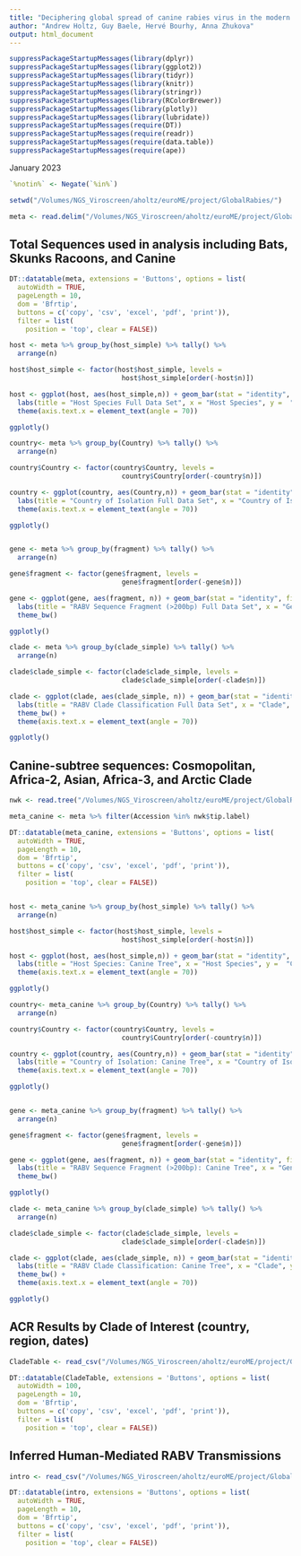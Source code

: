 ```yaml
---
title: "Deciphering global spread of canine rabies virus in the modern era using concatenated gene sequences"
author: "Andrew Holtz, Guy Baele, Hervé Bourhy, Anna Zhukova"
output: html_document
---
```


```r
suppressPackageStartupMessages(library(dplyr))
suppressPackageStartupMessages(library(ggplot2))
suppressPackageStartupMessages(library(tidyr))
suppressPackageStartupMessages(library(knitr))
suppressPackageStartupMessages(library(stringr))
suppressPackageStartupMessages(library(RColorBrewer))
suppressPackageStartupMessages(library(plotly))
suppressPackageStartupMessages(library(lubridate))
suppressPackageStartupMessages(require(DT))
suppressPackageStartupMessages(require(readr))
suppressPackageStartupMessages(require(data.table))
suppressPackageStartupMessages(require(ape))
```

January 2023



```r

`%notin%` <- Negate(`%in%`)

setwd("/Volumes/NGS_Viroscreen/aholtz/euroME/project/GlobalRabies/")

meta <- read.delim("/Volumes/NGS_Viroscreen/aholtz/euroME/project/GlobalRabies/data/meta_full_exclusion_clade_simple.tab")
```
## Total Sequences used in analysis including Bats, Skunks Racoons, and Canine

```r
DT::datatable(meta, extensions = 'Buttons', options = list(
  autoWidth = TRUE, 
  pageLength = 10,
  dom = 'Bfrtip',
  buttons = c('copy', 'csv', 'excel', 'pdf', 'print')),
  filter = list(
    position = 'top', clear = FALSE))

host <- meta %>% group_by(host_simple) %>% tally() %>% 
  arrange(n)

host$host_simple <- factor(host$host_simple, levels = 
                            host$host_simple[order(-host$n)])

host <- ggplot(host, aes(host_simple,n)) + geom_bar(stat = "identity", fill = "#00879f") +
  labs(title = "Host Species Full Data Set", x = "Host Species", y =  "Count") + theme_bw() +
  theme(axis.text.x = element_text(angle = 70)) 

ggplotly()

country<- meta %>% group_by(Country) %>% tally() %>% 
  arrange(n) 

country$Country <- factor(country$Country, levels = 
                            country$Country[order(-country$n)])

country <- ggplot(country, aes(Country,n)) + geom_bar(stat = "identity", fill = "#2DA37F") +
  labs(title = "Country of Isolation Full Data Set", x = "Country of Isolation", y =  "Count") + theme_bw() +
  theme(axis.text.x = element_text(angle = 70)) 

ggplotly()


gene <- meta %>% group_by(fragment) %>% tally() %>% 
  arrange(n) 

gene$fragment <- factor(gene$fragment, levels = 
                            gene$fragment[order(-gene$n)])

gene <- ggplot(gene, aes(fragment, n)) + geom_bar(stat = "identity", fill = "#745185") +
  labs(title = "RABV Sequence Fragment (>200bp) Full Data Set", x = "Gene(s)", y =  "Count") +
  theme_bw()

ggplotly()

```

```r

clade <- meta %>% group_by(clade_simple) %>% tally() %>% 
  arrange(n) 

clade$clade_simple <- factor(clade$clade_simple, levels = 
                            clade$clade_simple[order(-clade$n)])

clade <- ggplot(clade, aes(clade_simple, n)) + geom_bar(stat = "identity", fill = "#c6f754") +
  labs(title = "RABV Clade Classification Full Data Set", x = "Clade", y =  "Count") +
  theme_bw() +
  theme(axis.text.x = element_text(angle = 70)) 

ggplotly()

```

## Canine-subtree sequences: Cosmopolitan, Africa-2, Asian, Africa-3, and Arctic Clade

```r

nwk <- read.tree("/Volumes/NGS_Viroscreen/aholtz/euroME/project/GlobalRabies/data/TempestRooted1327_WGSRate_OutRem.date.nwk")

meta_canine <- meta %>% filter(Accession %in% nwk$tip.label)

DT::datatable(meta_canine, extensions = 'Buttons', options = list(
  autoWidth = TRUE, 
  pageLength = 10,
  dom = 'Bfrtip',
  buttons = c('copy', 'csv', 'excel', 'pdf', 'print')),
  filter = list(
    position = 'top', clear = FALSE))


host <- meta_canine %>% group_by(host_simple) %>% tally() %>% 
  arrange(n)

host$host_simple <- factor(host$host_simple, levels = 
                            host$host_simple[order(-host$n)])

host <- ggplot(host, aes(host_simple,n)) + geom_bar(stat = "identity", fill = "#00879f") +
  labs(title = "Host Species: Canine Tree", x = "Host Species", y =  "Count") + theme_bw() +
  theme(axis.text.x = element_text(angle = 70)) 

ggplotly()

country<- meta_canine %>% group_by(Country) %>% tally() %>% 
  arrange(n) 

country$Country <- factor(country$Country, levels = 
                            country$Country[order(-country$n)])

country <- ggplot(country, aes(Country,n)) + geom_bar(stat = "identity", fill = "#2DA37F") +
  labs(title = "Country of Isolation: Canine Tree", x = "Country of Isolation", y =  "Count") + theme_bw() +
  theme(axis.text.x = element_text(angle = 70)) 

ggplotly()


gene <- meta_canine %>% group_by(fragment) %>% tally() %>% 
  arrange(n) 

gene$fragment <- factor(gene$fragment, levels = 
                            gene$fragment[order(-gene$n)])

gene <- ggplot(gene, aes(fragment, n)) + geom_bar(stat = "identity", fill = "#745185") +
  labs(title = "RABV Sequence Fragment (>200bp): Canine Tree", x = "Gene(s)", y =  "Count") +
  theme_bw()

ggplotly()

```

```r


clade <- meta_canine %>% group_by(clade_simple) %>% tally() %>% 
  arrange(n) 

clade$clade_simple <- factor(clade$clade_simple, levels = 
                            clade$clade_simple[order(-clade$n)])

clade <- ggplot(clade, aes(clade_simple, n)) + geom_bar(stat = "identity", fill = "#c6f754") +
  labs(title = "RABV Clade Classification: Canine Tree", x = "Clade", y =  "Count") +
  theme_bw() +
  theme(axis.text.x = element_text(angle = 70)) 

ggplotly()

```

## ACR Results by Clade of Interest (country, region, dates)

```r

CladeTable <- read_csv("/Volumes/NGS_Viroscreen/aholtz/euroME/project/GlobalRabies/data/CladeTable.csv")

DT::datatable(CladeTable, extensions = 'Buttons', options = list(
  autoWidth = 100, 
  pageLength = 10,
  dom = 'Bfrtip',
  buttons = c('copy', 'csv', 'excel', 'pdf', 'print')),
  filter = list(
    position = 'top', clear = FALSE))

```


## Inferred Human-Mediated RABV Transmissions

```r

intro <- read_csv("/Volumes/NGS_Viroscreen/aholtz/euroME/project/GlobalRabies/data/FULLTREE_annotations_table_intro_nonneigh.csv")

DT::datatable(intro, extensions = 'Buttons', options = list(
  autoWidth = TRUE, 
  pageLength = 10,
  dom = 'Bfrtip',
  buttons = c('copy', 'csv', 'excel', 'pdf', 'print')),
  filter = list(
    position = 'top', clear = FALSE))

```

